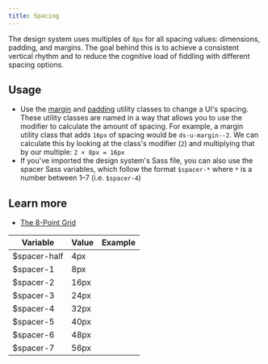 ```yaml
---
title: Spacing
---
```


The design system uses multiples of `8px` for all spacing values: dimensions, padding, and margins. The goal behind this is to achieve a consistent vertical rhythm and to reduce the cognitive load of fiddling with different spacing options.

## Usage

- Use the [margin](/utilities/margin) and [padding](/utilities/padding) utility classes to change a UI's spacing. These utility classes are named in a way that allows you to use the modifier to calculate the amount of spacing. For example, a margin utility class that adds `16px` of spacing would be `ds-u-margin--2`. We can calculate this by looking at the class's modifier (`2`) and multiplying that by our multiple: `2 × 8px = 16px`
- If you've imported the design system's Sass file, you can also use the spacer Sass variables, which follow the format `$spacer-*` where `*` is a number between 1–7 (i.e. `$spacer-4`)

## Learn more

- [The 8-Point Grid](https://spec.fm/specifics/8-pt-grid)

| Variable     | Value | Example                                                        |
| ------------ | ----- | -------------------------------------------------------------- |
| $spacer-half | 4px   | <div class="ds-u-fill--primary-alt example-spacer-half"></div> |
| $spacer-1    | 8px   | <div class="ds-u-fill--primary-alt example-spacer-1"></div>    |
| $spacer-2    | 16px  | <div class="ds-u-fill--primary-alt example-spacer-2"></div>    |
| $spacer-3    | 24px  | <div class="ds-u-fill--primary-alt example-spacer-3"></div>    |
| $spacer-4    | 32px  | <div class="ds-u-fill--primary-alt example-spacer-4"></div>    |
| $spacer-5    | 40px  | <div class="ds-u-fill--primary-alt example-spacer-5"></div>    |
| $spacer-6    | 48px  | <div class="ds-u-fill--primary-alt example-spacer-6"></div>    |
| $spacer-7    | 56px  | <div class="ds-u-fill--primary-alt example-spacer-7"></div>    |
